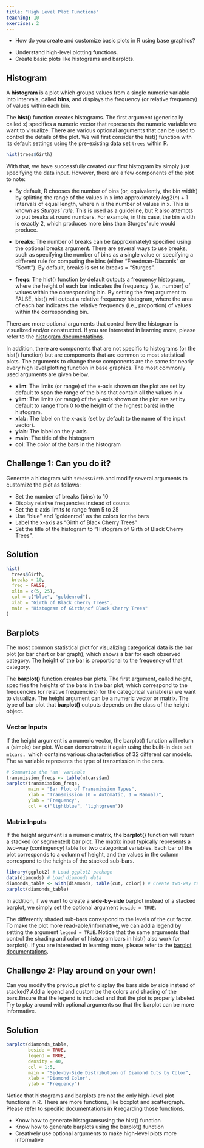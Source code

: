 ```yaml
---
title: "High Level Plot Functions"
teaching: 10
exercises: 2
---
```


:::::::::::::::::::::::::::::::::::::: questions 

- How do you create and customize basic plots in R using base graphics?

::::::::::::::::::::::::::::::::::::::::::::::::

::::::::::::::::::::::::::::::::::::: objectives

- Understand high-level plotting functions.
- Create basic plots like histograms and barplots.

::::::::::::::::::::::::::::::::::::::::::::::::

## Histogram

A **histogram** is a plot which groups values from a single numeric variable into intervals, called **bins**, and displays the frequency (or relative frequency) of values within each bin.

The **hist()** function creates histograms. The first argument (generically called x) specifies a numeric vector that represents the numeric variable we want to visualize. There are various optional arguments that can be used to control the details of the plot. We will first consider the hist() function with its default settings using the pre-existing data set `trees` within R.

```r
hist(trees$Girth)
```
With that, we have successfully created our first histogram by simply just specifying the data input. However, there are a few components of the plot to note:

  - By default, R chooses the number of bins (or, equivalently, the bin width) by splitting the range of the values in x into approximately $log2(n) + 1$ intervals of equal length, where n is    the number of values in x. This is known as *Sturges’ rule*. This is used as a guideline, but R also attempts to put breaks at round numbers. For example, in this case, the bin width is exactly 2, which produces more bins than Sturges’ rule would produce.
  
  - **breaks**: The number of breaks can be (approximately) specified using the optional breaks argument. There are several ways to use breaks, such as specifying the number of bins as a single value or specifying a different rule for computing the bins (either "Freedman-Diaconis" or "Scott"). By default, breaks is set to breaks = "Sturges".
  
  - **freqs**: The hist() function by default outputs a frequency histogram, where the height of each bar indicates the frequency (i.e., number) of values within the corresponding bin. By setting the freq argument to FALSE, hist() will output a relative frequency histogram, where the area of each bar indicates the relative frequency (i.e., proportion) of values within the corresponding bin.
  
There are more optional arguments that control how the histogram is visualized and/or constructed. If you are interested in learning more, please refer to the [histogram documentations](https://www.rdocumentation.org/packages/graphics/versions/3.6.2/topics/hist).

In addition, there are components that are not specific to histograms (or the hist() function) but are components that are common to most statistical plots. The arguments to change these components are the same for nearly every high level plotting function in base graphics. The most commonly used arguments are given below.

  - **xlim**: The limits (or range) of the x-axis shown on the plot are set by default to span the range of the bins that contain all the values in x.
  - **ylim**: The limits (or range) of the y-axis shown on the plot are set by default to range from 0 to the height of the highest bar(s) in the histogram.
  - **xlab**: The label on the x-axis (set by default to the name of the input vector).
  - **ylab**: The label on the y-axis 
  - **main**: The title of the histogram
  - **col**: The color of the bars in the histogram

::::::::::::::::::::::::::::::::::::: challenge 

## Challenge 1: Can you do it?

Generate a histogram with `trees$Girth` and modify several arguments to customize the plot as follows:

  - Set the number of breaks (bins) to 10
  - Display relative frequencies instead of counts
  - Set the x-axis limits to range from 5 to 25
  - Use "blue" and "goldenrod" as the colors for the bars
  - Label the x-axis as "Girth of Black Cherry Trees"
  - Set the title of the histogram to "Histogram of Girth of Black Cherry Trees".
  

:::::::::::::::::::::::: solution 

## Solution
 
```r
hist(
  trees$Girth,
  breaks = 10,
  freq = FALSE,
  xlim = c(5, 25),
  col = c("blue", "goldenrod"),
  xlab = "Girth of Black Cherry Trees",
  main = "Histogram of Girth\nof Black Cherry Trees"
)

```

::::::::::::::::::::::::

::::::::::::::::::::::::::::::::::::::::::::::::


## Barplots

The most common statistical plot for visualizing categorical data is the bar plot (or bar chart or bar graph), which shows a bar for each observed category. The height of the bar is proportional to the frequency of that category.

The **barplot()** function creates bar plots. The first argument, called height, specifies the heights of the bars in the bar plot, which correspond to the frequencies (or relative frequencies) for the categorical variable(s) we want to visualize. The height argument can be a numeric vector or matrix. The type of bar plot that **barplot()** outputs depends on the class of the height object.

### Vector Inputs
If the height argument is a numeric vector, the barplot() function will return a (simple) bar plot. We can demonstrate it again using the built-in data set `mtcars`，which contains various characteristics of 32 different car models. The `am` variable represents the type of transmission in the cars.
```r
# Summarize the 'am' variable
transmission_freqs <- table(mtcars$am)
barplot(transmission_freqs,
        main = "Bar Plot of Transmission Types",
        xlab = "Transmission (0 = Automatic, 1 = Manual)",
        ylab = "Frequency",
        col = c("lightblue", "lightgreen"))

```

### Matrix Inputs
If the height argument is a numeric matrix, the **barplot()** function will return a stacked (or segmented) bar plot. The matrix input typically represents a two-way (contingency) table for two categorical variables. Each bar of the plot corresponds to a column of height, and the values in the column correspond to the heights of the stacked sub-bars.
```r
library(ggplot2) # Load ggplot2 package
data(diamonds) # Load diamonds data
diamonds_table <- with(diamonds, table(cut, color)) # Create two-way table of cut and color
barplot(diamonds_table)
```
In addition, if we want to create a **side-by-side** barplot instead of a stacked barplot, we simply set the optional argument `beside = TRUE`.

The differently shaded sub-bars correspond to the levels of the cut factor. To make the plot more read-able/informative, we can add a legend by setting the argument `legend = TRUE`. Notice that the same arguments that control the shading and color of histogram bars in hist() also work for barplot(). If you are interested in learning more, please refer to the [barplot documentations](https://www.rdocumentation.org/packages/graphics/versions/3.6.2/topics/barplot).

::::::::::::::::::::::::::::::::::::: challenge 

## Challenge 2: Play around on your own!

Can you modify the previous plot to display the bars side by side instead of stacked? Add a legend and customize the colors and shading of the bars.Ensure that the legend is included and that the plot is properly labeled. Try to play around with optional arguments so that the barplot can be more informative.

:::::::::::::::::::::::: solution 

## Solution
 
```r
barplot(diamonds_table,
        beside = TRUE,
        legend = TRUE,
        density = 40,
        col = 1:5,
        main = "Side-by-Side Distribution of Diamond Cuts by Color",
        xlab = "Diamond Color",
        ylab = "Frequency")
```

::::::::::::::::::::::::

::::::::::::::::::::::::::::::::::::::::::::::::

Notice that histograms and barplots are not the only high-level plot functions in R. There are more functions, like boxplot and scattergraph. Please refer to specific documentations in R regarding those functions. 


::::::::::::::::::::::::::::::::::::: keypoints 

- Know how to generate histogramsusing the hist() function
- Know how to generate barplots using the barplot() function
- Creatively use optional arguments to make high-level plots more informative

::::::::::::::::::::::::::::::::::::::::::::::::

[r-markdown]: https://rmarkdown.rstudio.com/
